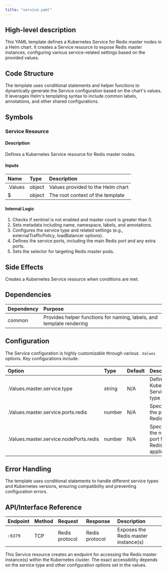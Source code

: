 ```yaml
---
title: "service.yaml"
---
```


## High-level description
This YAML template defines a Kubernetes Service for Redis master nodes in a Helm chart. It creates a Service resource to expose Redis master instances, configuring various service-related settings based on the provided values.

## Code Structure
The template uses conditional statements and helper functions to dynamically generate the Service configuration based on the chart's values. It leverages Helm's templating syntax to include common labels, annotations, and other shared configurations.

## Symbols

### Service Resource
#### Description
Defines a Kubernetes Service resource for Redis master nodes.

#### Inputs
| Name | Type | Description |
|:-----|:-----|:------------|
| .Values | object | Values provided to the Helm chart |
| $ | object | The root context of the template |

#### Internal Logic
1. Checks if sentinel is not enabled and master count is greater than 0.
2. Sets metadata including name, namespace, labels, and annotations.
3. Configures the service type and related settings (e.g., externalTrafficPolicy, loadBalancer options).
4. Defines the service ports, including the main Redis port and any extra ports.
5. Sets the selector for targeting Redis master pods.

## Side Effects
Creates a Kubernetes Service resource when conditions are met.

## Dependencies
| Dependency | Purpose |
|:-----------|:--------|
| common | Provides helper functions for naming, labels, and template rendering |

## Configuration
The Service configuration is highly customizable through various `.Values` options. Key configurations include:

| Option | Type | Default | Description |
|:-------|:-----|:--------|:------------|
| .Values.master.service.type | string | N/A | Defines the Kubernetes Service type |
| .Values.master.service.ports.redis | number | N/A | Specifies the port for Redis traffic |
| .Values.master.service.nodePorts.redis | number | N/A | Specifies the node port for Redis (if applicable) |

## Error Handling
The template uses conditional statements to handle different service types and Kubernetes versions, ensuring compatibility and preventing configuration errors.

## API/Interface Reference
| Endpoint | Method | Request | Response | Description |
|:---------|:-------|:--------|:---------|:------------|
| `:6379` | TCP | Redis protocol | Redis protocol | Exposes the Redis master instance(s) |

This Service resource creates an endpoint for accessing the Redis master instance(s) within the Kubernetes cluster. The exact accessibility depends on the service type and other configuration options set in the values.